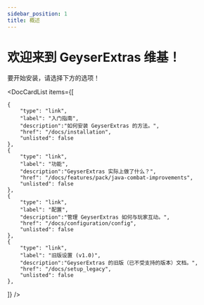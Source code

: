 ```yaml
---
sidebar_position: 1
title: 概述
---
```



# 欢迎来到 GeyserExtras 维基！

要开始安装，请选择下方的选项！


<DocCardList items={[

    {
        "type": "link",
        "label": "入门指南",
        "description":"如何安装 GeyserExtras 的方法。",
        "href": "/docs/installation",
        "unlisted": false
    },
    {
        "type": "link",
        "label": "功能",
        "description":"GeyserExtras 实际上做了什么？",
        "href": "/docs/features/pack/java-combat-improvements",
        "unlisted": false
    },
    {
        "type": "link",
        "label": "配置",
        "description":"管理 GeyserExtras 如何与玩家互动。",
        "href": "/docs/configuration/config",
        "unlisted": false
    },
    {
        "type": "link",
        "label": "旧版设置 (v1.0)",
        "description":"GeyserExtras 的旧版（已不受支持的版本）文档。",
        "href": "/docs/setup_legacy",
        "unlisted": false
    },

]} />
